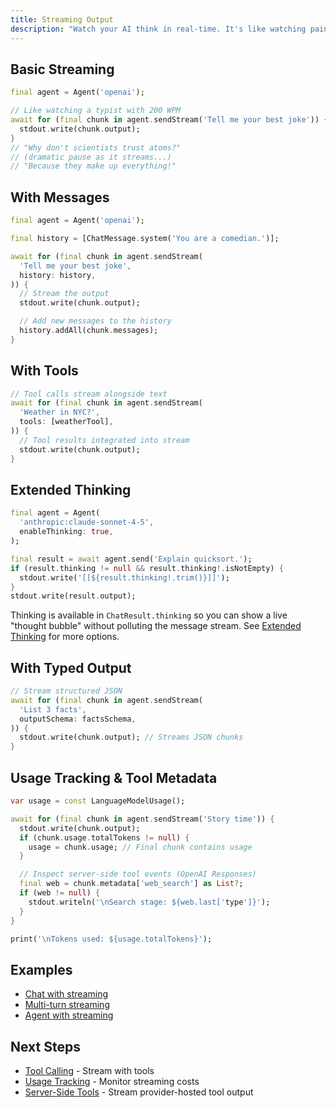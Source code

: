 ```yaml
---
title: Streaming Output
description: "Watch your AI think in real-time. It's like watching paint dry, but faster."
---
```


## Basic Streaming

```dart
final agent = Agent('openai');

// Like watching a typist with 200 WPM
await for (final chunk in agent.sendStream('Tell me your best joke')) {
  stdout.write(chunk.output); 
}
// "Why don't scientists trust atoms?"
// (dramatic pause as it streams...)
// "Because they make up everything!"
```

## With Messages

```dart
final agent = Agent('openai');

final history = [ChatMessage.system('You are a comedian.')];

await for (final chunk in agent.sendStream(
  'Tell me your best joke',
  history: history,
)) {
  // Stream the output
  stdout.write(chunk.output); 

  // Add new messages to the history
  history.addAll(chunk.messages);
}
```

## With Tools

```dart
// Tool calls stream alongside text
await for (final chunk in agent.sendStream(
  'Weather in NYC?',
  tools: [weatherTool],
)) {
  // Tool results integrated into stream
  stdout.write(chunk.output);
}
```

## Extended Thinking

```dart
final agent = Agent(
  'anthropic:claude-sonnet-4-5',
  enableThinking: true,
);

final result = await agent.send('Explain quicksort.');
if (result.thinking != null && result.thinking!.isNotEmpty) {
  stdout.write('[[${result.thinking!.trim()}]]');
}
stdout.write(result.output);
```

Thinking is available in `ChatResult.thinking` so you can show a live "thought
bubble" without polluting the message stream. See [Extended Thinking](/thinking)
for more options.

## With Typed Output

```dart
// Stream structured JSON
await for (final chunk in agent.sendStream(
  'List 3 facts',
  outputSchema: factsSchema,
)) {
  stdout.write(chunk.output); // Streams JSON chunks
}
```

## Usage Tracking & Tool Metadata

```dart
var usage = const LanguageModelUsage();

await for (final chunk in agent.sendStream('Story time')) {
  stdout.write(chunk.output);
  if (chunk.usage.totalTokens != null) {
    usage = chunk.usage; // Final chunk contains usage
  }

  // Inspect server-side tool events (OpenAI Responses)
  final web = chunk.metadata['web_search'] as List?;
  if (web != null) {
    stdout.writeln('\nSearch stage: ${web.last['type']}');
  }
}

print('\nTokens used: ${usage.totalTokens}');
```

## Examples

- [Chat with
  streaming](https://github.com/csells/dartantic_ai/blob/main/packages/dartantic_ai/example/bin/chat.dart)
- [Multi-turn
  streaming](https://github.com/csells/dartantic_ai/blob/main/packages/dartantic_ai/example/bin/multi_turn_chat.dart)
- [Agent with
  streaming](https://github.com/csells/dartantic_ai/blob/main/packages/dartantic_ai/example/bin/agent.dart)

## Next Steps

- [Tool Calling](/tool-calling) - Stream with tools
- [Usage Tracking](/usage-tracking) - Monitor streaming costs
- [Server-Side Tools](/server-side-tools) - Stream provider-hosted tool output
